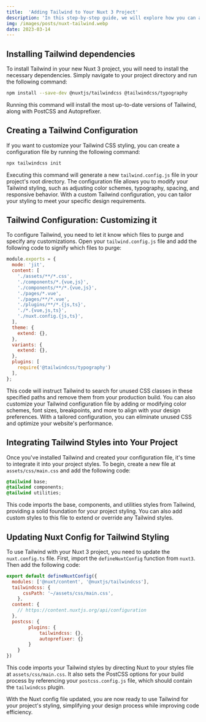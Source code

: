 ```yaml
---
title:  'Adding Tailwind to Your Nuxt 3 Project'
description: 'In this step-by-step guide, we will explore how you can add Tailwind to your Nuxt 3 project and achieve efficient and effective styling with ease. From installing Tailwind and creating a configuration file to integrating it into your project styles.'
img: /images/posts/nuxt-tailwind.webp
date: 2023-03-14
---
```


## Installing Tailwind dependencies

To install Tailwind in your new Nuxt 3 project, you will need to install the necessary dependencies. Simply navigate to your project directory and run the following command:

``` bash
npm install --save-dev @nuxtjs/tailwindcss @tailwindcss/typography
```
Running this command will install the most up-to-date versions of Tailwind, along with PostCSS and Autoprefixer.

## Creating a Tailwind Configuration

If you want to customize your Tailwind CSS styling, you can create a configuration file by running the following command:

```bash
npx tailwindcss init
```

Executing this command will generate a new `tailwind.config.js` file in your project's root directory. The configuration file allows you to modify your Tailwind styling, such as adjusting color schemes, typography, spacing, and responsive behavior. With a custom Tailwind configuration, you can tailor your styling to meet your specific design requirements.

## Tailwind Configuration: Customizing it

To configure Tailwind, you need to let it know which files to purge and specify any customizations. Open your `tailwind.config.js` file and add the following code to signify which files to purge:

```js
module.exports = {
  mode: 'jit',
  content: [
    './assets/**/*.css',
    './components/*.{vue,js}',
    './components/**/*.{vue,js}',
    './pages/*.vue',
    './pages/**/*.vue',
    './plugins/**/*.{js,ts}',
    './*.{vue,js,ts}',
    './nuxt.config.{js,ts}',
  ],
  theme: {
    extend: {},
  },
  variants: {
    extend: {},
  },
  plugins: [
    require('@tailwindcss/typography')
  ],
};
```

This code will instruct Tailwind to search for unused CSS classes in these specified paths and remove them from your production build. You can also customize your Tailwind configuration file by adding or modifying color schemes, font sizes, breakpoints, and more to align with your design preferences. With a tailored configuration, you can eliminate unused CSS and optimize your website's performance.

## Integrating Tailwind Styles into Your Project

Once you've installed Tailwind and created your configuration file, it's time to integrate it into your project styles. To begin, create a new file at `assets/css/main.css` and add the following code:

```css
@tailwind base;
@tailwind components;
@tailwind utilities;
```

This code imports the base, components, and utilities styles from Tailwind, providing a solid foundation for your project styling. You can also add custom styles to this file to extend or override any Tailwind styles.

## Updating Nuxt Config for Tailwind Styling

To use Tailwind with your Nuxt 3 project, you need to update the `nuxt.config.ts` file. First, import the `defineNuxtConfig` function from `nuxt3`. Then add the following code:

```js
export default defineNuxtConfig({
  modules: ['@nuxt/content', '@nuxtjs/tailwindcss'],
  tailwindcss: {
      cssPath: '~/assets/css/main.css',
    },
  content: {
    // https://content.nuxtjs.org/api/configuration
  },
  postcss: {
        plugins: {
            tailwindcss: {},
            autoprefixer: {}
        }
    }
})
```

This code imports your Tailwind styles by directing Nuxt to your styles file at `assets/css/main.css`. It also sets the PostCSS options for your build process by referencing your `postcss.config.js` file, which should contain the `tailwindcss` plugin.

With the Nuxt config file updated, you are now ready to use Tailwind for your project's styling, simplifying your design process while improving code efficiency.